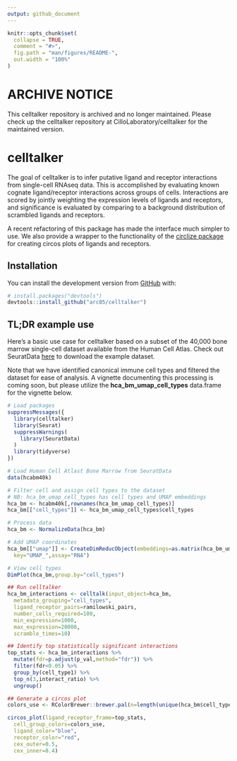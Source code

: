 ```yaml
---
output: github_document
---
```


<!-- README.md is generated from README.Rmd. Please edit that file -->

```r
knitr::opts_chunk$set(
  collapse = TRUE,
  comment = "#>",
  fig.path = "man/figures/README-",
  out.width = "100%"
)
```

# ARCHIVE NOTICE

This celltalker repository is archived and no longer maintained. Please check up the celltalker repository at CilloLaboratory/celltalker for the maintained version. 

# celltalker

The goal of celltalker is to infer putative ligand and receptor interactions from single-cell RNAseq data. This is accomplished by evaluating known cognate ligand/receptor interactions across groups of cells. Interactions are scored by jointly weighting the expression levels of ligands and receptors, and significance is evaluated by comparing to a background distribution of scrambled ligands and receptors.

A recent refactoring of this package has made the interface much simpler to use. We also provide a wrapper to the functionality of the [circlize package](https://jokergoo.github.io/circlize_book/book/) for creating circos plots of ligands and receptors.

## Installation

You can install the development version from [GitHub](https://github.com/) with:

``` r
# install.packages("devtools")
devtools::install_github("arc85/celltalker")
```

## TL;DR example use

Here's a basic use case for celltalker based on a subset of the 40,000 bone marrow single-cell dataset available from the Human Cell Atlas. Check out SeuratData [here](https://github.com/satijalab/seurat-data) to download the example dataset.

Note that we have identified canonical immune cell types and filtered the dataset for ease of analysis. A vignette documenting this processing is coming soon, but please utilize the **hca_bm_umap_cell_types** data.frame for the vignette below.

```r
# Load packages
suppressMessages({
  library(celltalker)
  library(Seurat)
  suppressWarnings(
    library(SeuratData)
  )
  library(tidyverse)
})

# Load Human Cell Atlast Bone Marrow from SeuratData
data(hcabm40k)

# Filter cell and assign cell types to the dataset
# NB: hca_bm_umap_cell_types has cell types and UMAP embeddings
hca_bm <- hcabm40k[,rownames(hca_bm_umap_cell_types)]
hca_bm[["cell_types"]] <- hca_bm_umap_cell_types$cell_types

# Process data
hca_bm <- NormalizeData(hca_bm)

# Add UMAP coordinates
hca_bm[["umap"]] <- CreateDimReducObject(embeddings=as.matrix(hca_bm_umap_cell_types[,1:2]),
  key="UMAP_",assay="RNA")

# View cell types
DimPlot(hca_bm,group.by="cell_types")

## Run celltalker
hca_bm_interactions <- celltalk(input_object=hca_bm,
  metadata_grouping="cell_types",
  ligand_receptor_pairs=ramilowski_pairs,
  number_cells_required=100,
  min_expression=1000,
  max_expression=20000,
  scramble_times=10)

## Identify top statistically significant interactions
top_stats <- hca_bm_interactions %>%
  mutate(fdr=p.adjust(p_val,method="fdr")) %>%
  filter(fdr<0.05) %>%
  group_by(cell_type1) %>%
  top_n(3,interact_ratio) %>%
  ungroup()

## Generate a circos plot
colors_use <- RColorBrewer::brewer.pal(n=length(unique(hca_bm$cell_types)),"Set2")

circos_plot(ligand_receptor_frame=top_stats,
  cell_group_colors=colors_use,
  ligand_color="blue",
  receptor_color="red",
  cex_outer=0.5,
  cex_inner=0.4)

```

